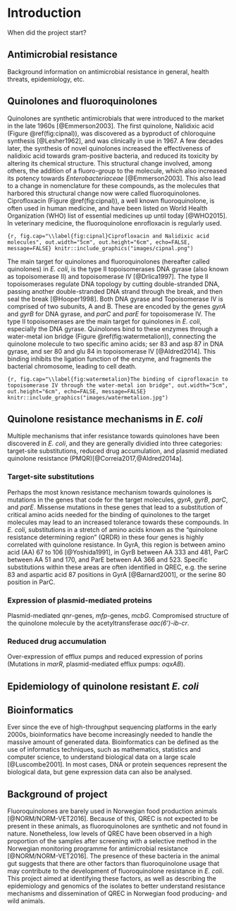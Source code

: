 # Introduction

When did the project start?

## Antimicrobial resistance
Background information on antimicrobial resistance in general, health threats, epidemiology, etc.

## Quinolones and fluoroquinolones

Quinolones are synthetic antimicrobials that were introduced to the market in the late 1960s [@Emmerson2003]. The first quinolone, Nalidixic acid (Figure \@ref(fig:cipnal)), was discovered as a byproduct of chloroquine synthesis [@Lesher1962], and was clinically in use in 1967. A few decades later, the synthesis of novel quinolones increased the effectiveness of nalidixic acid towards gram-positive bacteria, and reduced its toxicity by altering its chemical structure. This structural change involved, among others, the addition of a fluoro-group to the molecule, which also increased its potency towards _Enterobacteriaceae_ [@Emmerson2003]. This also lead to a change in nomenclature for these compounds, as the molecules that harbored this structural change now were called fluoroquinolones.
Ciprofloxacin (Figure \@ref(fig:cipnal)), a well known fluoroquinolone, is often used in human medicine, and have been listed on World Health Organization (WHO) list of essential medicines up until today [@WHO2015]. In veterinary medicine, the fluoroquinolone enrofloxacin is regularly used.

```{r, fig.cap="\\label{fig:cipnal}Ciprofloxacin and Nalidixic acid molecules", out.width="5cm", out.height="6cm", echo=FALSE, message=FALSE}
knitr::include_graphics("images/cipnal.png")
```

The main target for quinolones and fluoroquinolones (hereafter called quinolones) in _E. coli_, is the type II topoisomerases DNA gyrase (also known as topoisomerase II) and topoisomerase IV [@Drlica1997]. The type II topoisomerases regulate DNA topology by cutting double-stranded DNA, passing another double-stranded DNA strand through the break, and then seal the break [@Hooper1998]. Both DNA gyrase and Topoisomerase IV is comprised of two subunits, A and B. These are encoded by the genes _gyrA_ and _gyrB_ for DNA gyrase, and _parC_ and _parE_ for topoisomerase IV. The type II topoisomerases are the main target for quinolones in _E. coli_, especially the DNA gyrase. Quinolones bind to these enzymes through a water-metal ion bridge (Figure \@ref(fig:watermetalion)), connecting the quinolone molecule to two specific amino acids; ser 83 and asp 87 in DNA gyrase, and ser 80 and glu 84 in topoisomerase IV [@Aldred2014]. This binding inhibits the ligation function of the enzyme, and fragments the bacterial chromosome, leading to cell death.

```{r, fig.cap="\\label{fig:watermetalion}The binding of ciprofloxacin to topoisomerase IV through the water-metal ion bridge", out.width="5cm", out.height="6cm", echo=FALSE, message=FALSE}
knitr::include_graphics("images/watermetalion.jpg")
```


## Quinolone resistance mechanisms in _E. coli_

Multiple mechanisms that infer resistance towards quinolones have been discovered in _E. coli_, and they are generally dividied into three categories: target-site substitutions, reduced drug accumulation, and plasmid mediated quinolone resistance (PMQR)[@Correia2017,@Aldred2014a].

### Target-site substitutions
Perhaps the most known resistance mechanism towards quinolones is mutations in the genes that code for the target molecules, _gyrA_, _gyrB_, _parC_, and _parE_. Missense mutations in these genes that lead to a substitution of critical amino acids needed for the binding of quinolones to the target molecules may lead to an increased tolerance towards these compounds. In _E. coli_, substitutions in a stretch of amino acids known as the "quinolone resistance determining region" (QRDR) in these four genes is highly correlated with quinolone resistance. In GyrA, this region is between amino acid (AA) 67 to 106 [@Yoshida1991], in GyrB between AA 333 and 481, ParC between AA 51 and 170, and ParE between AA 366 and 523. <!--need reference here! --> Specific substitutions within these areas are often identified in QREC, e.g. the serine 83 and aspartic acid 87 positions in GyrA [@Barnard2001], or the serine 80 position in ParC. 

### Expression of plasmid-mediated proteins
Plasmid-mediated _qnr_-genes, _mfp_-genes, _mcbG_. Compromised structure of the quinolone molecule by the acetyltransferase _aac(6')-ib-cr_.

### Reduced drug accumulation
Over-expression of efflux pumps and reduced expression of porins (Mutations in _marR_, plasmid-mediated efflux pumps: _oqxAB_).

## Epidemiology of quinolone resistant _E. coli_

## Bioinformatics
Ever since the eve of high-throughput sequencing platforms in the early 2000s, bioinformatics have become increasingly needed to handle the massive amount of generated data. Bioinformatics can be defined as the use of informatics techniques, such as mathematics, statistics and computer science, to understand biological data on a large scale [@Luscombe2001]. In most cases, DNA or protein sequences represent the biological data, but gene expression data can also be analysed. 

## Background of project
Fluoroquinolones are barely used in Norwegian food production animals [@NORM/NORM-VET2016]. Because of this, QREC is not expected to be present in these animals, as fluoroquinolones are synthetic and not found in nature. Nonetheless, low levels of QREC have been observed in a high proportion of the samples after screening with a selective method in the Norwegian monitoring programme for antimicrobial resistance [@NORM/NORM-VET2016]. The presence of these bacteria in the animal gut suggests that there are other factors than fluoroquinolone usage that may contribute to the development of fluoroquinolone resistance in _E. coli_. This project aimed at identifying these factors, as well as describing the epidemiology and genomics of the isolates to better understand resistance mechanisms and dissemination of QREC in Norwegian food producing- and wild animals.
